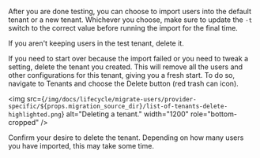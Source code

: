 
After you are done testing, you can choose to import users into the default tenant or a new tenant. Whichever you choose, make sure to update the `-t` switch to the correct value before running the import for the final time.

If you aren't keeping users in the test tenant, delete it.

If you need to start over because the import failed or you need to tweak a setting, delete the tenant you created. This will remove all the users and other configurations for this tenant, giving you a fresh start. To do so, navigate to <Breadcrumb>Tenants</Breadcrumb> and choose the <InlineUIElement>Delete</InlineUIElement> button (red trash can icon).

<img src={`/img/docs/lifecycle/migrate-users/provider-specific/${props.migration_source_dir}/list-of-tenants-delete-highlighted.png`} alt="Deleting a tenant." width="1200" role="bottom-cropped" />

Confirm your desire to delete the tenant. Depending on how many users you have imported, this may take some time.